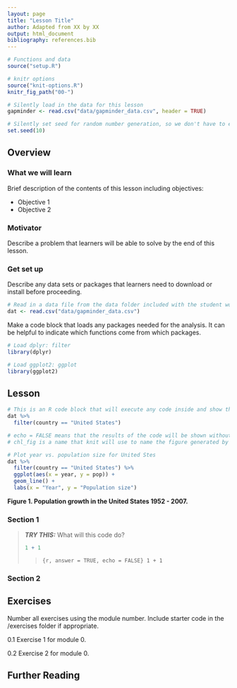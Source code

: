 ```yaml
---
layout: page
title: "Lesson Title"
author: Adapted from XX by XX
output: html_document
bibliography: references.bib
---
```



```r
# Functions and data
source("setup.R")

# knitr options
source("knit-options.R")
knitr_fig_path("00-")

# Silently load in the data for this lesson
gapminder <- read.csv("data/gapminder_data.csv", header = TRUE)

# Silently set seed for random number generation, so we don't have to explain it
set.seed(10)
```


## Overview
### What we will learn

Brief description of the contents of this lesson including objectives:

- Objective 1
- Objective 2

### Motivator

Describe a problem that learners will be able to solve by the end of this lesson.

### Get set up

Describe any data sets or packages that learners need to download or install before proceeding.

```r
# Read in a data file from the data folder included with the student workbook
dat <- read.csv("data/gapminder_data.csv")
```

Make a code block that loads any packages needed for the analysis. It can be helpful to indicate which functions come from which packages.

```r

# Load dplyr: filter
library(dplyr)

# Load ggplot2: ggplot
library(ggplot2)

```

## Lesson


```r
# This is an R code block that will execute any code inside and show the results.
dat %>%
  filter(country == "United States")

```



```r
# echo = FALSE means that the results of the code will be shown without the code.
# chl_fig is a name that knit will use to name the figure generated by this code chunk

# Plot year vs. population size for United Stes
dat %>%
  filter(country == "United States") %>%
  ggplot(aes(x = year, y = pop)) +
  geom_line() +
  labs(x = "Year", y = "Population size")

```

**Figure 1. Population growth in the United States 1952 - 2007.** 

### Section 1


> ***TRY THIS:*** What will this code do?
>
> ```r
> 1 + 1
> ```
> > ```{r, answer = TRUE, echo = FALSE}
> > 1 + 1
> > ```

### Section 2


## Exercises

Number all exercises using the module number. Include starter code in the /exercises folder if appropriate.

0.1 Exercise 1 for module 0.

0.2 Exercise 2 for module 0.



## Further Reading

